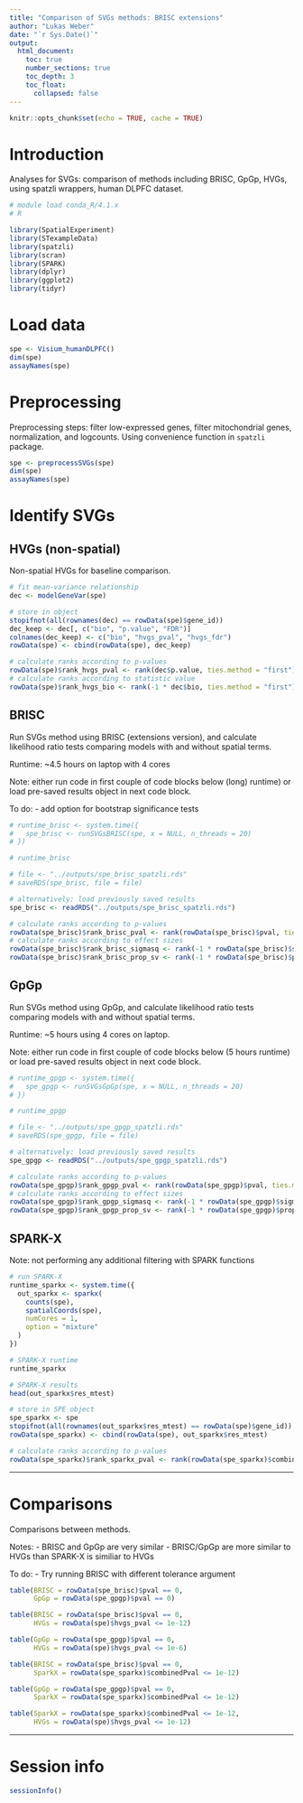 ```yaml
---
title: "Comparison of SVGs methods: BRISC extensions"
author: "Lukas Weber"
date: "`r Sys.Date()`"
output:
  html_document:
    toc: true
    number_sections: true
    toc_depth: 3
    toc_float:
      collapsed: false
---
```


```r
knitr::opts_chunk$set(echo = TRUE, cache = TRUE)
```


# Introduction

Analyses for SVGs: comparison of methods including BRISC, GpGp, HVGs, using spatzli wrappers, human DLPFC dataset.

```r
# module load conda_R/4.1.x
# R
```

```r
library(SpatialExperiment)
library(STexampleData)
library(spatzli)
library(scran)
library(SPARK)
library(dplyr)
library(ggplot2)
library(tidyr)
```


# Load data

```r
spe <- Visium_humanDLPFC()
dim(spe)
assayNames(spe)
```


# Preprocessing

Preprocessing steps: filter low-expressed genes, filter mitochondrial genes, normalization, and logcounts. Using convenience function in `spatzli` package.

```r
spe <- preprocessSVGs(spe)
dim(spe)
assayNames(spe)
```


# Identify SVGs

## HVGs (non-spatial)

Non-spatial HVGs for baseline comparison.

```r
# fit mean-variance relationship
dec <- modelGeneVar(spe)

# store in object
stopifnot(all(rownames(dec) == rowData(spe)$gene_id))
dec_keep <- dec[, c("bio", "p.value", "FDR")]
colnames(dec_keep) <- c("bio", "hvgs_pval", "hvgs_fdr")
rowData(spe) <- cbind(rowData(spe), dec_keep)
```

```r
# calculate ranks according to p-values
rowData(spe)$rank_hvgs_pval <- rank(dec$p.value, ties.method = "first")
# calculate ranks according to statistic value
rowData(spe)$rank_hvgs_bio <- rank(-1 * dec$bio, ties.method = "first")
```


## BRISC

Run SVGs method using BRISC (extensions version), and calculate likelihood ratio tests comparing models with and without spatial terms.

Runtime: ~4.5 hours on laptop with 4 cores

Note: either run code in first couple of code blocks below (long) runtime) or load pre-saved results object in next code block.

To do:
- add option for bootstrap significance tests

```r
# runtime_brisc <- system.time({
#   spe_brisc <- runSVGsBRISC(spe, x = NULL, n_threads = 20)
# })
```

```r
# runtime_brisc
```

```r
# file <- "../outputs/spe_brisc_spatzli.rds"
# saveRDS(spe_brisc, file = file)
```

```r
# alternatively: load previously saved results
spe_brisc <- readRDS("../outputs/spe_brisc_spatzli.rds")
```

```r
# calculate ranks according to p-values
rowData(spe_brisc)$rank_brisc_pval <- rank(rowData(spe_brisc)$pval, ties.method = "first")
# calculate ranks according to effect sizes
rowData(spe_brisc)$rank_brisc_sigmasq <- rank(-1 * rowData(spe_brisc)$sigma.sq, ties.method = "first")
rowData(spe_brisc)$rank_brisc_prop_sv <- rank(-1 * rowData(spe_brisc)$prop_sv, ties.method = "first")
```


## GpGp

Run SVGs method using GpGp, and calculate likelihood ratio tests comparing models with and without spatial terms.

Runtime: ~5 hours using 4 cores on laptop.

Note: either run code in first couple of code blocks below (5 hours runtime) or load pre-saved results object in next code block.

```r
# runtime_gpgp <- system.time({
#   spe_gpgp <- runSVGsGpGp(spe, x = NULL, n_threads = 20)
# })
```

```r
# runtime_gpgp
```

```r
# file <- "../outputs/spe_gpgp_spatzli.rds"
# saveRDS(spe_gpgp, file = file)
```

```r
# alternatively: load previously saved results
spe_gpgp <- readRDS("../outputs/spe_gpgp_spatzli.rds")
```

```r
# calculate ranks according to p-values
rowData(spe_gpgp)$rank_gpgp_pval <- rank(rowData(spe_gpgp)$pval, ties.method = "first")
# calculate ranks according to effect sizes
rowData(spe_gpgp)$rank_gpgp_sigmasq <- rank(-1 * rowData(spe_gpgp)$sigmasq, ties.method = "first")
rowData(spe_gpgp)$rank_gpgp_prop_sv <- rank(-1 * rowData(spe_gpgp)$prop_sv, ties.method = "first")
```


## SPARK-X

Note: not performing any additional filtering with SPARK functions

```r
# run SPARK-X
runtime_sparkx <- system.time({
  out_sparkx <- sparkx(
    counts(spe), 
    spatialCoords(spe), 
    numCores = 1, 
    option = "mixture"
  )
})

# SPARK-X runtime
runtime_sparkx

# SPARK-X results
head(out_sparkx$res_mtest)
```

```r
# store in SPE object
spe_sparkx <- spe
stopifnot(all(rownames(out_sparkx$res_mtest) == rowData(spe)$gene_id))
rowData(spe_sparkx) <- cbind(rowData(spe), out_sparkx$res_mtest)
```

```r
# calculate ranks according to p-values
rowData(spe_sparkx)$rank_sparkx_pval <- rank(rowData(spe_sparkx)$combinedPval, ties.method = "first")
```


---

# Comparisons

Comparisons between methods.

Notes:
- BRISC and GpGp are very similar
- BRISC/GpGp are more similar to HVGs than SPARK-X is similiar to HVGs

To do:
- Try running BRISC with different tolerance argument

```r
table(BRISC = rowData(spe_brisc)$pval == 0, 
      GpGp = rowData(spe_gpgp)$pval == 0)

table(BRISC = rowData(spe_brisc)$pval == 0, 
      HVGs = rowData(spe)$hvgs_pval <= 1e-12)

table(GpGp = rowData(spe_gpgp)$pval == 0, 
      HVGs = rowData(spe)$hvgs_pval <= 1e-6)

table(BRISC = rowData(spe_brisc)$pval == 0, 
      SparkX = rowData(spe_sparkx)$combinedPval <= 1e-12)

table(GpGp = rowData(spe_gpgp)$pval == 0, 
      SparkX = rowData(spe_sparkx)$combinedPval <= 1e-12)

table(SparkX = rowData(spe_sparkx)$combinedPval <= 1e-12, 
      HVGs = rowData(spe)$hvgs_pval <= 1e-12)
```


---

# Session info

```r
sessionInfo()
```

